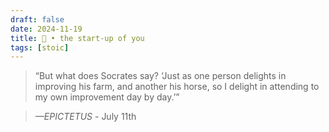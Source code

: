 ```yaml
---
draft: false 
date: 2024-11-19
title: 🗿 • the start-up of you
tags: [stoic]
---
```


>  “But what does Socrates say? ‘Just as one person delights in improving his farm, and another his horse, so I delight in attending to my own improvement day by day.’”

> *—EPICTETUS* - July 11th
